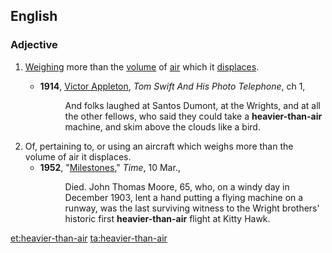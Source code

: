 ==English==

===Adjective===
{{en-adj|head=[[heavier]]-[[than]]-[[air]]|-}}

# {{label|en|of an [[aircraft]]}} [[weigh|Weighing]] more than the [[volume]] of [[air]] which it [[displace]]s.
#* '''1914''', [[w:Victor_Appleton|Victor Appleton]], ''Tom Swift And His Photo Telephone'', ch 1,
#*: And folks laughed at Santos Dumont, at the Wrights, and at all the other fellows, who said they could take a '''heavier-than-air''' machine, and skim above the clouds like a bird.
# Of, pertaining to, or using an aircraft which weighs more than the volume of air it displaces.
#* '''1952''', "[http://www.time.com/time/magazine/article/0,9171,822264,00.html Milestones]," ''Time'', 10 Mar.,
#*: Died. John Thomas Moore, 65, who, on a windy day in December 1903, lent a hand putting a flying machine on a runway, was the last surviving witness to the Wright brothers' historic first '''heavier-than-air''' flight at Kitty Hawk.

[[et:heavier-than-air]]
[[ta:heavier-than-air]]